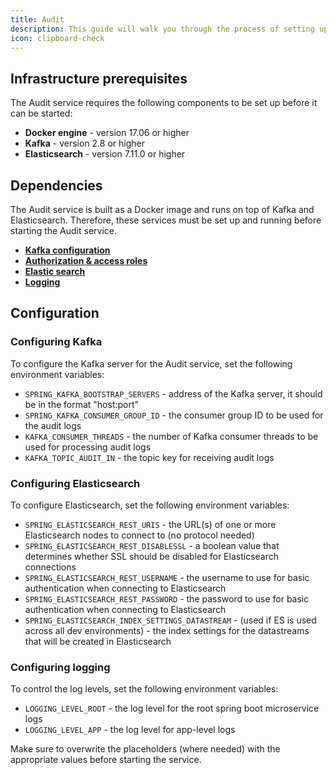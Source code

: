 ```yaml
---
title: Audit
description: This guide will walk you through the process of setting up the Audit service and configuring it to meet your needs.
icon: clipboard-check
---
```


## Infrastructure prerequisites

The Audit service requires the following components to be set up before it can be started:

* **Docker engine** - version 17.06 or higher
* **Kafka** - version 2.8 or higher
* **Elasticsearch** - version 7.11.0 or higher

## Dependencies

The Audit service is built as a Docker image and runs on top of Kafka and Elasticsearch. Therefore, these services must be set up and running before starting the Audit service.

* [**Kafka configuration**](./setup-guides-overview#kafka) 
* [**Authorization & access roles**](./setup-guides-overview#authorization--access-roles)
* [**Elastic search**](#configuring-elasticsearch)
* [**Logging**](./setup-guides-overview#logging)

## Configuration

### Configuring Kafka

To configure the Kafka server for the Audit service, set the following environment variables:

* `SPRING_KAFKA_BOOTSTRAP_SERVERS` - address of the Kafka server, it should be in the format "host:port"
* `SPRING_KAFKA_CONSUMER_GROUP_ID` - the consumer group ID to be used for the audit logs
* `KAFKA_CONSUMER_THREADS` - the number of Kafka consumer threads to be used for processing audit logs
* `KAFKA_TOPIC_AUDIT_IN` - the topic key for receiving audit logs

### Configuring Elasticsearch

To configure Elasticsearch, set the following environment variables:

* `SPRING_ELASTICSEARCH_REST_URIS` - the URL(s) of one or more Elasticsearch nodes to connect to (no protocol needed)
* `SPRING_ELASTICSEARCH_REST_DISABLESSL` - a boolean value that determines whether SSL should be disabled for Elasticsearch connections
* `SPRING_ELASTICSEARCH_REST_USERNAME` - the username to use for basic authentication when connecting to Elasticsearch
* `SPRING_ELASTICSEARCH_REST_PASSWORD` - the password to use for basic authentication when connecting to Elasticsearch
* `SPRING_ELASTICSEARCH_INDEX_SETTINGS_DATASTREAM` - (used if ES is used across all dev environments) - the index settings for the datastreams that will be created in Elasticsearch 

### Configuring logging

To control the log levels, set the following environment variables:

* `LOGGING_LEVEL_ROOT` - the log level for the root spring boot microservice logs
* `LOGGING_LEVEL_APP` - the log level for app-level logs

<Warning>
Make sure to overwrite the placeholders (where needed) with the appropriate values before starting the service.
</Warning>

